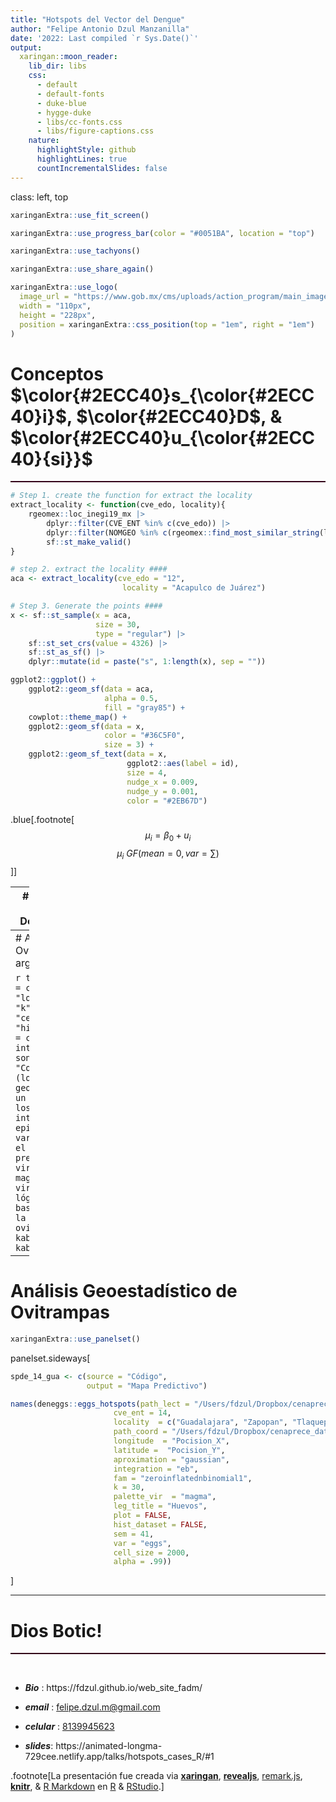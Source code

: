 ```yaml
---
title: "Hotspots del Vector del Dengue"
author: "Felipe Antonio Dzul Manzanilla"
date: '2022: Last compiled `r Sys.Date()`'
output:
  xaringan::moon_reader:
    lib_dir: libs
    css: 
      - default
      - default-fonts
      - duke-blue
      - hygge-duke
      - libs/cc-fonts.css
      - libs/figure-captions.css
    nature:
      highlightStyle: github
      highlightLines: true
      countIncrementalSlides: false
---
```


class: left, top

```r
xaringanExtra::use_fit_screen()
```

```r
xaringanExtra::use_progress_bar(color = "#0051BA", location = "top")
```

```r
xaringanExtra::use_tachyons()
```

```r
xaringanExtra::use_share_again()
```

```r
xaringanExtra::use_logo(
  image_url = "https://www.gob.mx/cms/uploads/action_program/main_image/26942/post_post_portadavectores.gif",
  width = "110px",
  height = "228px",
  position = xaringanExtra::css_position(top = "1em", right = "1em")
)
```

# Conceptos $\color{#2ECC40}s_{\color{#2ECC40}i}$, $\color{#2ECC40}D$, & $\color{#2ECC40}u_{\color{#2ECC40}{si}}$
<hr style="height:2px;border-width:0;color:#330019;background-color:#330019">

```r
# Step 1. create the function for extract the locality 
extract_locality <- function(cve_edo, locality){
    rgeomex::loc_inegi19_mx |>
        dplyr::filter(CVE_ENT %in% c(cve_edo)) |>
        dplyr::filter(NOMGEO %in% c(rgeomex::find_most_similar_string(locality, unique(NOMGEO)))) |>
        sf::st_make_valid()
}

# step 2. extract the locality ####
aca <- extract_locality(cve_edo = "12",
                         locality = "Acapulco de Juárez")

# Step 3. Generate the points ####
x <- sf::st_sample(x = aca,
                   size = 30,
                   type = "regular") |>
    sf::st_set_crs(value = 4326) |>
    sf::st_as_sf() |>
    dplyr::mutate(id = paste("s", 1:length(x), sep = ""))

ggplot2::ggplot() +
    ggplot2::geom_sf(data = aca,
                     alpha = 0.5,
                     fill = "gray85") +
    cowplot::theme_map() +
    ggplot2::geom_sf(data = x,
                     color = "#36C5F0",
                     size = 3) +
    ggplot2::geom_sf_text(data = x, 
                          ggplot2::aes(label = id),
                          size = 4,
                          nudge_x = 0.009,
                          nudge_y = 0.001,
                          color = "#2EB67D")
```



.blue[.footnote[$$μ{_i} = \beta{_0} + u{_i}$$
$$μ{_i} ~ GF(mean = 0, var = \sum)$$]]

---
# Análisis Geoestadístico de Ovitrampas
## Definición de argumentos.

```r
tibble::tibble(argumento = c("path_lect", "path_coord", "year","locality",  "cve_ent",
                             "leg_title", "fam", "alpha", "plot", "aproximation"),
    definicion = c("Ruta de ovitrampas", "Ruta de la coordenadas", "Año a analizar", "localidad", "Clave del Estado",
                   "Título de la leyenda", "Nombre de la Distribución", "Nivel de Significancia", "Valor lógico para visualizar el mesh", "Es el método de aproximación para calcular los hiperparametros y valores marginales. Las opciones son gaussian, simplified.laplace & laplace")) |>
    kableExtra::kable() |>
    kableExtra::kable_classic()
```

---
# Análisis Geoestadístico de Ovitrampas
## Definición de argumentos.

```r
tibble::tibble(argumento = c("integration", "longitude", "latitude", "k", "sem", "var",
                             "cell_size", "palette_vir", "hist_dataset"),
    definicion = c("Es la estrategia de integración. Las opciones son grid, eb & ccd)",
                   "Coordenada geográfica (longitud)", "Coordenada geográfica (latitud)", "es un parametro pera definir los triangules exteriores e interiores",
                   "Es la semana epidemiológica",
                   "Es la variable de interes",
                   "Es el tamaño de muestra para predecir",
                   "es la paleta de viridis. Las opciones son magma, inferno, plasma & viridis",
                   "Es un valor lógico para definir las bases históricas (FALSE) ó la actual base de ovitrampas(FALSE)")) |>
    kableExtra::kable() |>
    kableExtra::kable_classic()
```

---
# Análisis Geoestadístico de Ovitrampas
```r
xaringanExtra::use_panelset()
```

panelset.sideways[
```r
spde_14_gua <- c(source = "Código",
                 output = "Mapa Predictivo")
```

```r
names(deneggs::eggs_hotspots(path_lect = "/Users/fdzul/Dropbox/cenaprece_datasets/2022/14_jalisco/",
                       cve_ent = 14,
                       locality  = c("Guadalajara", "Zapopan", "Tlaquepaque", "Tonala"),
                       path_coord = "/Users/fdzul/Dropbox/cenaprece_datasets/2022/14_jalisco/DescargaOvitrampasMesFco.txt",
                       longitude  = "Pocision_X",
                       latitude =  "Pocision_Y",
                       aproximation = "gaussian",
                       integration = "eb",
                       fam = "zeroinflatednbinomial1",
                       k = 30,
                       palette_vir  = "magma",
                       leg_title = "Huevos",
                       plot = FALSE,
                       hist_dataset = FALSE,
                       sem = 41,
                       var = "eggs",
                       cell_size = 2000,
                       alpha = .99))

```
]

---
# Dios Botic!
<hr style="height:2px;border-width:0;color:#330019;background-color:#330019">
&nbsp;

- ***Bio*** : https://fdzul.github.io/web_site_fadm/

- ***email***       :     [felipe.dzul.m@gmail.com]()

- ***celular***     :     [8139945623]()

- ***slides***:     https://animated-longma-729cee.netlify.app/talks/hotspots_cases_R/#1





.footnote[La presentación fue creada via [**xaringan**](https://github.com/yihui/xaringan),
[**revealjs**](https://revealjs.com/),
[remark.js](https://remarkjs.com), [**knitr**](http://yihui.name/knitr),
& [R Markdown](https://rmarkdown.rstudio.com) en [R]() & [RStudio](2.R_Scripts/libs/rstudio_leaflet/rstudio_leaflet.css).]